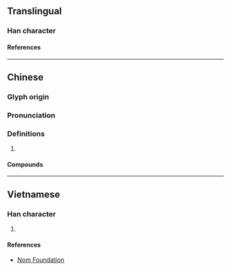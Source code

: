 {{character info}}
==Translingual==

===Han character===
{{Han char|rn=75|rad=木|as=11|sn=15|four=|canj=DILE|ids=⿰木康}}

====References====
{{Han ref|kx=0548.090|dkj=15388|dj=0935.270|hdz=21283.130|uh=69FA}}

----

==Chinese==
{{zh-forms}}

===Glyph origin===
{{Han etym}}

===Pronunciation===
{{zh-pron
|m=kāng
|c=hong1
|mc=y
|oc=y
|cat=
}}

===Definitions===
{{zh-hanzi}}

# {{zh-used2|c}}

====Compounds====
{{zh-der|槺梁|榔槺}}

----

==Vietnamese==

===Han character===
{{vi-readings|rs=木11|reading=[[khang]], [[săng]]}}

# {{rfdef|vi|sort=木11}}

====References====
* [http://nomfoundation.org/common/nom_details.php?codepoint=69fa Nom Foundation]